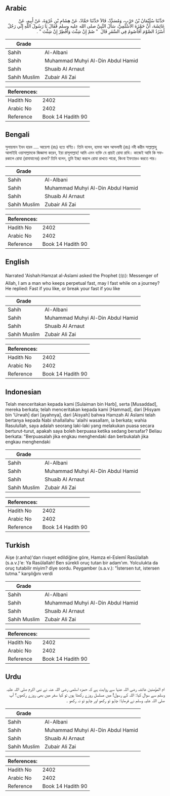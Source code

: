 ## Arabic


<div dir="rtl" lang="ar" style={{fontSize:'larger',backgroundColor:'#f8f9fa',padding:20}}>
حَدَّثَنَا سُلَيْمَانُ بْنُ حَرْبٍ، وَمُسَدَّدٌ، قَالاَ حَدَّثَنَا حَمَّادٌ، عَنْ هِشَامِ بْنِ عُرْوَةَ، عَنْ أَبِيهِ، عَنْ عَائِشَةَ، أَنَّ حَمْزَةَ الأَسْلَمِيَّ، سَأَلَ النَّبِيَّ صلى الله عليه وسلم فَقَالَ يَا رَسُولَ اللَّهِ إِنِّي رَجُلٌ أَسْرُدُ الصَّوْمَ أَفَأَصُومُ فِي السَّفَرِ قَالَ ‏ "‏ صُمْ إِنْ شِئْتَ وَأَفْطِرْ إِنْ شِئْتَ ‏"‏ ‏.‏
</div>
<div style={{backgroundColor:'#f8f9fa',padding:20, marginBottom: 10}}><table> <thead> <tr> <th>Grade</th> <th></th> </tr> </thead> <tbody> <tr><td>Sahih</td><td>Al-Albani</td></tr><tr><td>Sahih</td><td>Muhammad Muhyi Al-Din Abdul Hamid</td></tr><tr><td>Sahih</td><td>Shuaib Al Arnaut</td></tr><tr><td>Sahih Muslim</td><td>Zubair Ali Zai</td></tr></tbody></table><table> <thead> <tr> <th>References:</th> <th></th> </tr> </thead> <tbody><tr><td>Hadith No</td><td>2402</td></tr><tr><td>Arabic No</td><td>2402</td></tr><tr><td>Reference</td><td>Book 14 Hadith 90</td></tr></tbody></table></div>

## Bengali


<div dir="ltr" lang="bn" style={{fontSize:'larger',backgroundColor:'#f8f9fa',padding:20}}>
সুলায়মান ইবন হারব .... আয়েশা (রাঃ) হতে বর্ণিত। তিনি বলেন, হামযা আল আসলামী (রাঃ) নবী করীম সাল্লাল্লাহু আলাইহি ওয়াসাল্লামকে জিজ্ঞাসা করেন, ইয়া রাসূলাল্লাহ! আমি এমন ব্যক্তি যে প্রায়ই রোযা রাখি। কাজেই আমি কি সফরকালে রোযা (রামাযানের) রাখব? তিনি বলেন, তুমি ইচ্ছা করলে রোযা রাখতে পারো, কিংবা ইফতারও করতে পার।
</div>
<div style={{backgroundColor:'#f8f9fa',padding:20, marginBottom: 10}}><table> <thead> <tr> <th>Grade</th> <th></th> </tr> </thead> <tbody> <tr><td>Sahih</td><td>Al-Albani</td></tr><tr><td>Sahih</td><td>Muhammad Muhyi Al-Din Abdul Hamid</td></tr><tr><td>Sahih</td><td>Shuaib Al Arnaut</td></tr><tr><td>Sahih Muslim</td><td>Zubair Ali Zai</td></tr></tbody></table><table> <thead> <tr> <th>References:</th> <th></th> </tr> </thead> <tbody><tr><td>Hadith No</td><td>2402</td></tr><tr><td>Arabic No</td><td>2402</td></tr><tr><td>Reference</td><td>Book 14 Hadith 90</td></tr></tbody></table></div>

## English


<div dir="ltr" lang="en" style={{fontSize:'larger',backgroundColor:'#f8f9fa',padding:20}}>
Narrated 'Aishah:Hamzat al-Aslami asked the Prophet (ﷺ): Messenger of Allah, I am a man who keeps perpetual fast, may I fast while on a journey? He replied: Fast if you like, or break your fast if you like
</div>
<div style={{backgroundColor:'#f8f9fa',padding:20, marginBottom: 10}}><table> <thead> <tr> <th>Grade</th> <th></th> </tr> </thead> <tbody> <tr><td>Sahih</td><td>Al-Albani</td></tr><tr><td>Sahih</td><td>Muhammad Muhyi Al-Din Abdul Hamid</td></tr><tr><td>Sahih</td><td>Shuaib Al Arnaut</td></tr><tr><td>Sahih Muslim</td><td>Zubair Ali Zai</td></tr></tbody></table><table> <thead> <tr> <th>References:</th> <th></th> </tr> </thead> <tbody><tr><td>Hadith No</td><td>2402</td></tr><tr><td>Arabic No</td><td>2402</td></tr><tr><td>Reference</td><td>Book 14 Hadith 90</td></tr></tbody></table></div>

## Indonesian


<div dir="ltr" lang="id" style={{fontSize:'larger',backgroundColor:'#f8f9fa',padding:20}}>
Telah menceritakan kepada kami [Sulaiman bin Harb], serta [Musaddad], mereka berkata; telah menceritakan kepada kami [Hammad], dari [Hisyam bin 'Urwah] dari [ayahnya], dari [Aisyah] bahwa Hamzah Al Aslami telah bertanya kepada Nabi shallallahu 'alaihi wasallam, ia berkata; wahia Rasulullah, saya adalah seorang laki-laki yang melakukan puasa secara berturut-turut, apakah saya boleh berpuasa ketika sedang bersafar? Beliau berkata: "Berpuasalah jika engkau menghendaki dan berbukalah jika engkau menghendaki
</div>
<div style={{backgroundColor:'#f8f9fa',padding:20, marginBottom: 10}}><table> <thead> <tr> <th>Grade</th> <th></th> </tr> </thead> <tbody> <tr><td>Sahih</td><td>Al-Albani</td></tr><tr><td>Sahih</td><td>Muhammad Muhyi Al-Din Abdul Hamid</td></tr><tr><td>Sahih</td><td>Shuaib Al Arnaut</td></tr><tr><td>Sahih Muslim</td><td>Zubair Ali Zai</td></tr></tbody></table><table> <thead> <tr> <th>References:</th> <th></th> </tr> </thead> <tbody><tr><td>Hadith No</td><td>2402</td></tr><tr><td>Arabic No</td><td>2402</td></tr><tr><td>Reference</td><td>Book 14 Hadith 90</td></tr></tbody></table></div>

## Turkish


<div dir="ltr" lang="tr" style={{fontSize:'larger',backgroundColor:'#f8f9fa',padding:20}}>
Aişe (r.anha)'dan rivayet edildiğine göre, Hamza el-Eslemî Rasûlallah (s.a.v.)'e: Ya Rasûlallah! Ben sürekli oruç tutan bir adam'ım. Yolculukta da oruç tutabilir miyim? diye sordu. Peygamber (s.a.v.): "İstersen tut, istersen tutma.” karşılığını verdi
</div>
<div style={{backgroundColor:'#f8f9fa',padding:20, marginBottom: 10}}><table> <thead> <tr> <th>Grade</th> <th></th> </tr> </thead> <tbody> <tr><td>Sahih</td><td>Al-Albani</td></tr><tr><td>Sahih</td><td>Muhammad Muhyi Al-Din Abdul Hamid</td></tr><tr><td>Sahih</td><td>Shuaib Al Arnaut</td></tr><tr><td>Sahih Muslim</td><td>Zubair Ali Zai</td></tr></tbody></table><table> <thead> <tr> <th>References:</th> <th></th> </tr> </thead> <tbody><tr><td>Hadith No</td><td>2402</td></tr><tr><td>Arabic No</td><td>2402</td></tr><tr><td>Reference</td><td>Book 14 Hadith 90</td></tr></tbody></table></div>

## Urdu


<div dir="rtl" lang="ur" style={{fontSize:'larger',backgroundColor:'#f8f9fa',padding:20}}>
ام المؤمنین عائشہ رضی اللہ عنہا سے روایت ہے کہ حمزہ اسلمی رضی اللہ عنہ نے نبی اکرم صلی اللہ علیہ وسلم سے سوال کیا: اللہ کے رسول! میں مسلسل روزے رکھتا ہوں تو کیا سفر میں بھی روزے رکھوں؟ آپ صلی اللہ علیہ وسلم نے فرمایا: چاہو تو رکھو اور چاہو تو نہ رکھو ۔
</div>
<div style={{backgroundColor:'#f8f9fa',padding:20, marginBottom: 10}}><table> <thead> <tr> <th>Grade</th> <th></th> </tr> </thead> <tbody> <tr><td>Sahih</td><td>Al-Albani</td></tr><tr><td>Sahih</td><td>Muhammad Muhyi Al-Din Abdul Hamid</td></tr><tr><td>Sahih</td><td>Shuaib Al Arnaut</td></tr><tr><td>Sahih Muslim</td><td>Zubair Ali Zai</td></tr></tbody></table><table> <thead> <tr> <th>References:</th> <th></th> </tr> </thead> <tbody><tr><td>Hadith No</td><td>2402</td></tr><tr><td>Arabic No</td><td>2402</td></tr><tr><td>Reference</td><td>Book 14 Hadith 90</td></tr></tbody></table></div>
